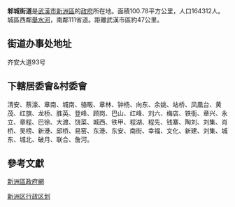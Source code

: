 {{Infobox China County
| county  = 武漢市新洲區邾城街道辦事處
| Photo =  
| Photoname= 
| map = 
| customimage = 
| Pinyin   = Wuhan Xinzhouqu Zhuchengjiedaobanshichu
| Belong = 
| Types= 街道辦事處
| admincode = 
| founded = 
| seat = 齊安大道93號
| officerTitle= 
| officer = 
| officerTitle2 = 
| officer2 = 
| division = 
| town= 12
| township=40
| subdistrict= 
| dialect= 新洲方言
| post code= 
| phone code = 27
| coordinate =
| area = 100.78平方公里
| area land = 
| area water =  
| census yr = 
| pop = 164312人
| density = 
| GDP = 
| web = 
| web_title = 
}}

'''邾城街道'''是[[武漢市|武漢市]][[新洲區|新洲區]]的[[政府|政府]]所在地。面積100.78平方公里，人口164312人。城區西鄰[[舉水河|舉水河]]，南鄰111省道。距離武漢市區約47公里。

==街道办事处地址==

齐安大道93号

==下轄居委會&村委會==

清安、蔡濠、章南、城南、骆畈、章林、钟杨、向东、余姚、站桥、凤凰台、黄茂、红旗、龙桥、胜英、登峰、顾岗、巴山、红峰、刘六、梅店、铁衙、章兴、永立、章程、巴徐、大渡、饶菜、城西、铁甲、程湖、程先、钱寨、陶刘、刘集、肖桥、吴榜、新港、邱桥、易窑、东港、东安、南街、幸福、文化、新建、刘集、城东、城北、破月、联合、詹河。

==參考文獻==

[https://web.archive.org/web/20110723153433/http://www.whxinzhou.gov.cn/website/default.aspx 新洲區政府網]

{{新洲区行政区划}}

[[Category:新洲区行政区划|]]